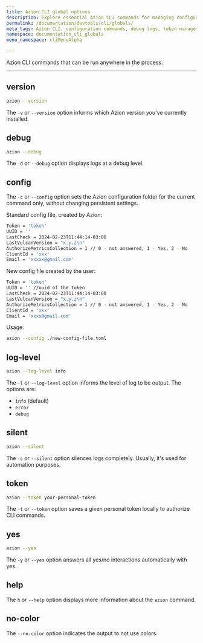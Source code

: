 ```yaml
---
title: Azion CLI global options
description: Explore essential Azion CLI commands for managing configurations, tokens, and debugging. Helpful guide for version checks, log settings, and more.
permalink: /documentation/devtools/cli/globals/
meta_tags: Azion CLI, configuration commands, debug logs, token management, CLI version, log levels, command settings, CLI help, silent mode, command line interface
namespace: documentation_cli_globals
menu_namespace: cliMenuAlpha

---
```


Azion CLI commands that can be run anywhere in the process.

---

## version 

```sh 
azion --version
```

The `-v` or `--version` option informs which Azion version you've currently installed.

## debug 

```sh 
azion --debug
```

The `-d` or `--debug` option displays logs at a debug level.

## config 

The `-c` or `--config` option sets the Azion configuration folder for the current command only, without changing persistent settings.

Standard config file, created by Azion: 

```bash title="~/.azion/settings.toml"
Token = 'token'
UUID = ''
LastCheck = 2024-02-23T11:44:14-03:00
LastVulcanVersion = "x.y.z\n"
AuthorizeMetricsCollection = 1 // 0 - not answered, 1 - Yes, 2 - No
ClientId = 'xxx'
Email = 'xxxxx@gmail.com'
```

New config file created by the user: 

```bash title="./new-config-file.toml"
Token = 'token'
UUID = '' //uuid of the token
LastCheck = 2024-02-23T11:44:14-03:00 
LastVulcanVersion = "x.y.z\n"
AuthorizeMetricsCollection = 1 // 0 - not answered, 1 - Yes, 2 - No
ClientId = 'xxx'
Email = 'xxxx@gmail.com'
```

Usage:

```sh 
azion --config ./new-config-file.toml
```

## log-level 

```sh 
azion --log-level info
```

The `-l` or `--log-level` option informs the level of log to be output. The options are: 

- `info` (default)
- `error` 
- `debug`

## silent 

```sh 
azion --silent
```

The `-s` or `--silent` option silences logs completely. Usually, it's used for automation purposes.

## token 

```sh 
azion --token your-personal-token
```

The `-t` or `--token` option saves a given personal token locally to authorize CLI commands.

## yes 

```sh 
azion --yes
```

The `-y` or `--yes` option answers all yes/no interactions automatically with yes.

## help

The `h` or `--help` option displays more information about the `azion` command.


## no-color 

The `--no-color` option indicates the output to not use colors.
